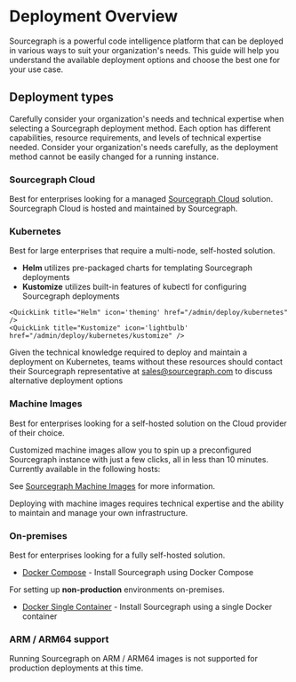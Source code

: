 # Deployment Overview

Sourcegraph is a powerful code intelligence platform that can be deployed in various ways to suit your organization's needs. This guide will help you understand the available deployment options and choose the best one for your use case.

## Deployment types

Carefully consider your organization's needs and technical expertise when selecting a Sourcegraph deployment method. Each option has different capabilities, resource requirements, and levels of technical expertise needed. Consider your organization's needs carefully, as the deployment method cannot be easily changed for a running instance.

### Sourcegraph Cloud

Best for enterprises looking for a managed [Sourcegraph Cloud](https://about.sourcegraph.com/get-started?t=enterprise) solution. Sourcegraph Cloud is hosted and maintained by Sourcegraph.

<LinkCards>

  <LinkCard href="https://about.sourcegraph.com/get-started?t=enterprise" imgSrc="https://sourcegraph.com/.assets/img/sourcegraph-mark.svg" imgAlt="Sourcegraph" title="Get a single-tenant instance managed by Sourcegraph." description="Sign up and get a 30 day free trial for your team." />

</LinkCards>

### Kubernetes

Best for large enterprises that require a multi-node, self-hosted solution.

- **Helm** utilizes pre-packaged charts for templating Sourcegraph deployments
- **Kustomize** utilizes built-in features of kubectl for configuring Sourcegraph deployments

<QuickLinks>

    <QuickLink title="Helm" icon='theming' href="/admin/deploy/kubernetes" />
    <QuickLink title="Kustomize" icon='lightbulb' href="/admin/deploy/kubernetes/kustomize" />

</QuickLinks>

<Callout type="note">Given the technical knowledge required to deploy and maintain a deployment on Kubernetes, teams without these resources should contact their Sourcegraph representative at [sales@sourcegraph.com](mailto:sales@sourcegraph.com) to discuss alternative deployment options</Callout>

### Machine Images

Best for enterprises looking for a self-hosted solution on the Cloud provider of their choice.

Customized machine images allow you to spin up a preconfigured Sourcegraph instance with just a few clicks, all in less than 10 minutes. Currently available in the following hosts:

<QuickLinks>
  <QuickLink title="Amazon Machine Image (AMI)" icon='lightbulb' href="/admin/deploy/machine-images/aws-ami" />
  <QuickLink title="Google Compute Image" icon='presets' href="/admin/deploy/machine-images/gce" />
</QuickLinks>

See [Sourcegraph Machine Images](/admin/deploy/machine-images) for more information.

<Callout type="note">Deploying with machine images requires technical expertise and the ability to maintain and manage your own infrastructure.</Callout>

### On-premises

Best for enterprises looking for a fully self-hosted solution.

  - [Docker Compose](/admin/deploy/docker-compose/) - Install Sourcegraph using Docker Compose

For setting up **non-production** environments on-premises.

  - [Docker Single Container](/admin/deploy/docker-single-container/) - Install Sourcegraph using a single Docker container

### ARM / ARM64 support

Running Sourcegraph on ARM / ARM64 images is not supported for production deployments at this time.
